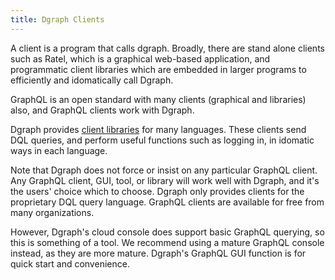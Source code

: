 ```yaml
---
title: Dgraph Clients
---
```


A client is a program that calls dgraph. Broadly, there are stand alone clients
such as Ratel, which is a graphical web-based application, and programmatic
client libraries which are embedded in larger programs to efficiently and
idomatically call Dgraph.

GraphQL is an open standard with many clients (graphical and libraries) also,
and GraphQL clients work with Dgraph.

Dgraph provides [client libraries](./clients) for many languages. These clients
send DQL queries, and perform useful functions such as logging in, in idomatic
ways in each language.

Note that Dgraph does not force or insist on any particular GraphQL client. Any
GraphQL client, GUI, tool, or library will work well with Dgraph, and it's the
users' choice which to choose. Dgraph only provides clients for the proprietary
DQL query language. GraphQL clients are available for free from many
organizations.

However, Dgraph's cloud console does support basic GraphQL querying, so this is
something of a tool. We recommend using a mature GraphQL console instead, as
they are more mature. Dgraph's GraphQL GUI function is for quick start and
convenience.
